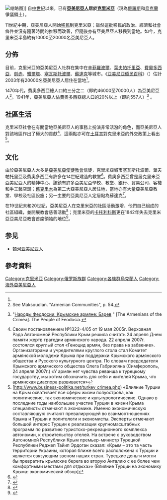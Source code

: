 {{Infobox Ethnic group
|group  = 克里米亞亞美尼亞人
|pop   = 10000人（烏克蘭政府數據）<ref>[http://www.ukrcensus.gov.ua/eng/results/general/nationality/ Statistics on the Demographics of Ukraine] {{webarchive|url=https://web.archive.org/web/20080323110131/http://www.ukrcensus.gov.ua/eng/results/general/nationality/ |date=2008-03-23 }}.    	
State Statistics Committee of Ukraine.</ref><br />20000人（估計）<ref name="ReferenceA">{{hy icon}} ''Հայ սփյուռք հանրագիտարան'' (''The Armenia Diaspora Encyclopedia''). Hovhannes M. Ayvazyan (ed.). Yerevan: Haykakan Hanragitaran Publishing, 2003, p. 601.</ref><ref>{{ru icon}} [http://www.kianews.com.ua/node/23904 В Крыму проживает до 20 тысяч армян, – информация Габриеляна] {{Wayback|url=http://www.kianews.com.ua/node/23904 |date=20160304081438 }}</ref>
|popplace= [[塞瓦斯托波爾|塞瓦斯托波爾]]、[[辛菲羅波爾|辛菲羅波爾]]、[[葉夫帕托里亞|葉夫帕托里亞]]、[[費奧多西亞|費奧多西亞]]、[[刻赤|刻赤]]、[[雅爾塔|雅爾塔]]、[[蘇達克_(克里米亞)|蘇達克]]
|languages=[[亞美尼亞語|亞美尼亞語]]、[[俄語|俄語]]及[[烏克蘭語|烏克蘭語]]
|religions=[[亞美尼亞使徒教會|亞美尼亞使徒教會]]、[[亞美尼亞禮天主教會|亞美尼亞禮天主教會]]、{{link-en|亞美尼亞基督教會|Armenian Evangelical Church}}及[[新教|新教]]
|related =[[亞美尼亞人|亞美尼亞人]]
}}
[[File:Feodosia_Armenian_church02.jpg|缩略图]]]]
自[[中世紀|中世紀]]以來，已有'''[[亞美尼亞人|亞美尼亞人]]居於[[克里米亞|克里米亞]]'''（現為[[俄羅斯|俄羅斯]]和[[烏克蘭|烏克蘭]]爭議領土）。

11世紀中期，亞美尼亞人開始[[移民|移民]]到克里米亞；雖然這批移民的政治、經濟和社會條件並沒有隨著時間的推移而改善，但隨後亦有亞美尼亞人移民到當地。如今，克里米亞半島約有10000至20000名亞美尼亞人。

== 分佈 ==
目前，克里米亞的亞美尼亞人社群在集中在[[辛菲羅波爾|辛菲羅波爾]]、[[葉夫帕托里亞|葉夫帕托里亞]]、[[費奧多西亞|費奧多西亞]]、[[刻赤|刻赤]]、[[雅爾塔|雅爾塔]]、[[塞瓦斯托波爾|塞瓦斯托波爾]]、[[蘇達克_(克里米亞)|蘇達克]]等城市。《[[亞美尼亞僑民百科|亞美尼亞僑民百科]]》（{{lang|en|''Armenia Diaspora Encyclopedia''}}）估計2003年有20000名亞美尼亞人居住在當地<ref name="ReferenceA"/>。

1470年代，費奧多西亞總人口約三分之二（即約46000至70000人）為亞美尼亞人<ref>See Maksoudian. "Armenian Communities", p. 54.</ref>。1941年，亞美尼亞人佔費奧多西亞總人口的20%以上（即約557人）<ref name="NarodFeod">{{uk icon}} "[http://www.kafanews.com/narod/index.phtml?r=armyane Народы Феодосии: Крымские армяне: Барев] {{Wayback|url=http://www.kafanews.com/narod/index.phtml?r=armyane |date=20141107073336 }}" [The Armenians of the Crimea]. The People of Feodosia.</ref> 。

== 社區生活 ==
克里米亞社會在有關當地亞美尼亞人的事務上扮演非常活潑的角色，而亞美尼亞人對該地區作出了極大的貢獻<ref>Своим постановлением №1322-4/05 от 19 мая 2005г. Верховная Рада Автономной Республики Крым решила считать 24 апреля Днем памяти жертв трагедии армянского народа.
22 апреля 2007г. состоялся круглый стол «Геноцид армян, без права на забвение». Организаторами и учредителями круглого стола стал Комитет армянской молодежи Крыма при поддержки Крымского армянского общества и Русского культурного центра. По словам председателя Крымского армянского общества Олега Габриэляна (Симферополь, 24 апреля 2007г.) «У армян нет чувства реванша к турецкому государству, мы хотим обозначить для себя и жителей Крыма, что армянская диаспора развивается»</ref>，這兩點亦可在[[土耳其|土耳其]]對克里米亞的外交政策上看出<ref>[http://www.business-politika.net/turkey_crimea.php) «Влияние Турции на Крым охватывает все сферы жизни полуострова, как политические, так экономические и культурологические. Однако в последние годы наибольшее участие Турции в жизни Крыма специалисты отмечают в экономике. Именно экономическую составляющую считают превалирующей во взаимоотношениях Крыма и Турции и политологи и экономисты. Эксперты отмечают большой интерес Турции к реализации крупномасштабных программ по развитию туристско-рекреационного комплекса автономии, к строительству отелей. На встрече с руководством Автономной Республики Крым премьер-министр Турецкой Республики Реджеп Тайип Эрдоган сказал: «Крым – это та часть территории Украины, которая ближе всего расположена к Турции и является связующим звеном наших стран. Турецкие деньги могли бы превратить крымские берега во вторую Анталию с ее более чем комфортными местами для отдыха»» (Влияние Турции на экономику Крыма: экономический обзор]{{Dead link|date=2018年10月 |bot=InternetArchiveBot |fix-attempted=yes }}</ref>。

== 文化 ==
由於亞美尼亞人大多是[[亞美尼亞使徒教會|亞美尼亞使徒教會]]信徒，克里米亞城市塞瓦斯托波爾、葉夫帕托里亞及費奧多西亞有許多在14世紀建造的教堂<ref>{{Cite web |url=http://www.ccssu.crimea.ua/crimea/etno/ethnos/armyane/index.htm#m12 |title=Таврический Национальный Университет им.Вернадского. Этнография народов Крыма:армяне. Численность и районы проживания. |accessdate=2014-08-16 |archive-date=2020-08-20 |archive-url=https://web.archive.org/web/20200820212625/http://www.ccssu.crimea.ua/crimea/etno/ethnos/armyane/index.htm#m12 |dead-url=no }}</ref>。費奧多西亞曾是居克里米亞亞美尼亞人的精神中心，該鎮有許多亞美尼亞學校、教堂、銀行、貿易公司、客棧和手工藝店舖；[[舊克里木|舊克里木]]為第二大亞美尼亞人居住地，當地亦有大量亞美尼亞教堂、學校及社區設施；另一主要的亞美尼亞人定居點為蘇達克<ref>{{Cite web |url=http://www.ccssu.crimea.ua/crimea/etno/ethnos/armyane/index.htm#m2 |title=Таврический Национальный Университет им.Вернадского. Этнография народов Крыма:армяне. Первые поселения. |accessdate=2014-08-16 |archive-date=2020-08-20 |archive-url=https://web.archive.org/web/20200820212625/http://www.ccssu.crimea.ua/crimea/etno/ethnos/armyane/index.htm#m2 |dead-url=no }}</ref>。

在19世紀末和20世紀，亞美尼亞人在克里米亞的社區活動激增，他們自己組成的社區組織，並開展教會慈善活動<ref>{{Cite web |url=http://www.ccssu.crimea.ua/crimea/etno/ethnos/armyane/index.htm#m6 |title=Таврический Национальный Университет им.Вернадского. Этнография народов Крыма:армяне. Общественная жизнь |accessdate=2014-08-16 |archive-date=2020-08-20 |archive-url=https://web.archive.org/web/20200820212625/http://www.ccssu.crimea.ua/crimea/etno/ethnos/armyane/index.htm#m6 |dead-url=no }}</ref>；克里米亞的[[卡托利科斯|卡托利科斯]]更在1842年失去克里米亞亞美尼亞教會首席領袖的地位<ref>{{Cite web |url=http://www.ccssu.crimea.ua/crimea/etno/ethnos/armyane/index.htm#m7 |title=Таврический Национальный Университет им.Вернадского. Этнография народов Крыма:армяне. Деятельность церкви. |accessdate=2014-08-16 |archive-date=2020-08-20 |archive-url=https://web.archive.org/web/20200820212625/http://www.ccssu.crimea.ua/crimea/etno/ethnos/armyane/index.htm#m7 |dead-url=no }}</ref>。

==参见==
*[[顿河亚美尼亚人|顿河亚美尼亚人]]

== 參考資料 ==
{{Reflist|2}}

{{Crimea topics}}
{{Armenian diaspora}}
[[Category:克里米亞|Category:克里米亞]]
[[Category:俄罗斯族群|Category:俄罗斯族群]]
[[Category:各族群烏克蘭人|Category:各族群烏克蘭人]]
[[Category:海外亞美尼亞人|Category:海外亞美尼亞人]]